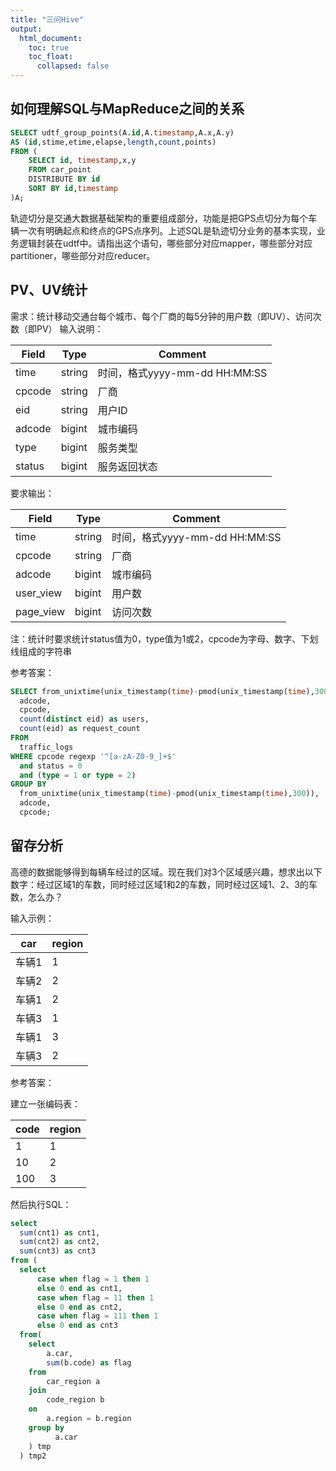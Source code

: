 ```yaml
---
title: "三问Hive"
output:
  html_document:
    toc: true
    toc_float: 
      collapsed: false
---
```


## 如何理解SQL与MapReduce之间的关系
``` sql
SELECT udtf_group_points(A.id,A.timestamp,A.x,A.y)
AS (id,stime,etime,elapse,length,count,points)
FROM (
    SELECT id, timestamp,x,y
    FROM car_point
    DISTRIBUTE BY id
    SORT BY id,timestamp
)A;
```
轨迹切分是交通大数据基础架构的重要组成部分，功能是把GPS点切分为每个车辆一次有明确起点和终点的GPS点序列。上述SQL是轨迹切分业务的基本实现，业务逻辑封装在udtf中。请指出这个语句，哪些部分对应mapper，哪些部分对应partitioner，哪些部分对应reducer。

## PV、UV统计
需求：统计移动交通台每个城市、每个厂商的每5分钟的用户数（即UV）、访问次数（即PV）
输入说明：

| Field | Type | Comment|
| ----- | -------- | -------- |
| time | string | 时间，格式yyyy-mm-dd HH:MM:SS |
| cpcode | string | 厂商 |
| eid | string | 用户ID |
| adcode | bigint | 城市编码 |
| type | bigint | 服务类型 |
| status | bigint | 服务返回状态 |

要求输出：

| Field | Type | Comment|
| ----- | -------- | -------- |
| time | string | 时间，格式yyyy-mm-dd HH:MM:SS |
| cpcode | string | 厂商 |
| adcode | bigint | 城市编码 |
| user_view | bigint | 用户数 |
| page_view| bigint | 访问次数 |

注：统计时要求统计status值为0，type值为1或2，cpcode为字母、数字、下划线组成的字符串   

参考答案： 

```  sql
SELECT from_unixtime(unix_timestamp(time)-pmod(unix_timestamp(time),300)) as time,
  adcode,
  cpcode,
  count(distinct eid) as users,
  count(eid) as request_count
FROM 
  traffic_logs
WHERE cpcode regexp '^[a-zA-Z0-9_]+$' 
  and status = 0 
  and (type = 1 or type = 2)
GROUP BY 
  from_unixtime(unix_timestamp(time)-pmod(unix_timestamp(time),300)),
  adcode,
  cpcode;
```

## 留存分析
高德的数据能够得到每辆车经过的区域。现在我们对3个区域感兴趣，想求出以下数字：经过区域1的车数，同时经过区域1和2的车数，同时经过区域1、2、3的车数，怎么办？

输入示例：

| car | region |
| ----- | -------- | 
| 车辆1 |  1  |
| 车辆2 |  2 |
| 车辆1 |  2  |
| 车辆3 |  1  |
| 车辆1 |  3   |
| 车辆3 |  2   |

参考答案：

建立一张编码表：

| code | region |
| ----- | -------- | 
| 1 |  1  |
| 10 |  2 |
| 100 |  3  |


然后执行SQL：
``` sql
select
  sum(cnt1) as cnt1,
  sum(cnt2) as cnt2,
  sum(cnt3) as cnt3
from (
  select
      case when flag = 1 then 1
      else 0 end as cnt1,
      case when flag = 11 then 1
      else 0 end as cnt2,
      case when flag = 111 then 1
      else 0 end as cnt3
  from(
    select 
        a.car,
        sum(b.code) as flag
    from 
        car_region a
    join
        code_region b
    on 
        a.region = b.region
    group by
          a.car
    ) tmp
  ) tmp2
```

